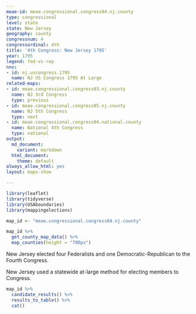 ```yaml
---
meae-id: meae.congressional.congress04.nj.county
type: congressional
level: state
state: New Jersey
geography: county
congressnum: 4
congressordinal: 4th
title: '4th Congress: New Jersey 1795'
year: 1795
legend: fed-vs-rep
nnv:
- id: nj.uscongress.1795
  name: NJ US Congress 1795 At Large
related-maps:
- id: meae.congressional.congress03.nj.county
  name: NJ 3rd Congress
  type: previous
- id: meae.congressional.congress05.nj.county
  name: NJ 5th Congress
  type: next
- id: meae.congressional.congress04.national.county
  name: National 4th Congress
  type: national
output:
  md_document:
    variant: markdown
  html_document:
    theme: default
always_allow_html: yes
layout: maps-show

---
```


```r
library(leaflet)
library(tidyverse)
library(USAboundaries)
library(mappingelections)

map_id <- "meae.congressional.congress04.nj.county"
```

<div class="map">

```r
map_id %>%
  get_county_map_data() %>%
  map_counties(height = "700px")
```

</div>

New Jersey elected four Federalists and one Democratic-Republican to the Fourth Congress.

New Jersey used a statewide at-large method for electing members to Congress.

<div class="results-table">

```r
map_id %>%
  candidate_results() %>%
  results_to_table() %>%
  cat()
```

</div>
